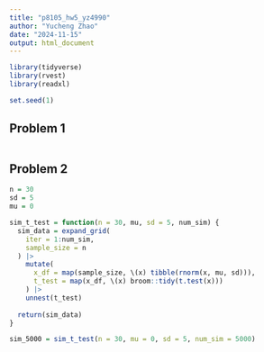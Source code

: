 ```yaml
---
title: "p8105_hw5_yz4990"
author: "Yucheng Zhao"
date: "2024-11-15"
output: html_document
---
```


```r
library(tidyverse)
library(rvest)
library(readxl)

set.seed(1)
```

## Problem 1
```r


```



## Problem 2
```r
n = 30
sd = 5
mu = 0

sim_t_test = function(n = 30, mu, sd = 5, num_sim) {
  sim_data = expand_grid(
    iter = 1:num_sim,
    sample_size = n
  ) |> 
    mutate(
      x_df = map(sample_size, \(x) tibble(rnorm(x, mu, sd))), 
      t_test = map(x_df, \(x) broom::tidy(t.test(x)))
    ) |> 
    unnest(t_test)
  
  return(sim_data)
}

sim_5000 = sim_t_test(n = 30, mu = 0, sd = 5, num_sim = 5000)



```




```r

```




```r


```




```r


```




```r


```




```r


```




```r


```




```r


```




```r


```




